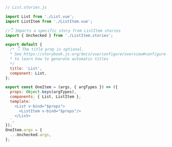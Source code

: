 ```js
// List.stories.js

import List from './List.vue';
import ListItem from './ListItem.vue';

//👇 Imports a specific story from ListItem stories
import { Unchecked } from './ListItem.stories';

export default {
  /* 👇 The title prop is optional.
  * See https://storybook.js.org/docs/vue/configure/overview#configure-story-loading
  * to learn how to generate automatic titles
  */
  title: 'List',
  component: List,
};

export const OneItem = (args, { argTypes }) => ({
  props: Object.keys(argTypes),
  components: { List, ListItem },
  template: `
    <List v-bind="$props">
      <ListItem v-bind="$props"/>
    </List>
  `,
});
OneItem.args = {
  ...Unchecked.args,
};
```